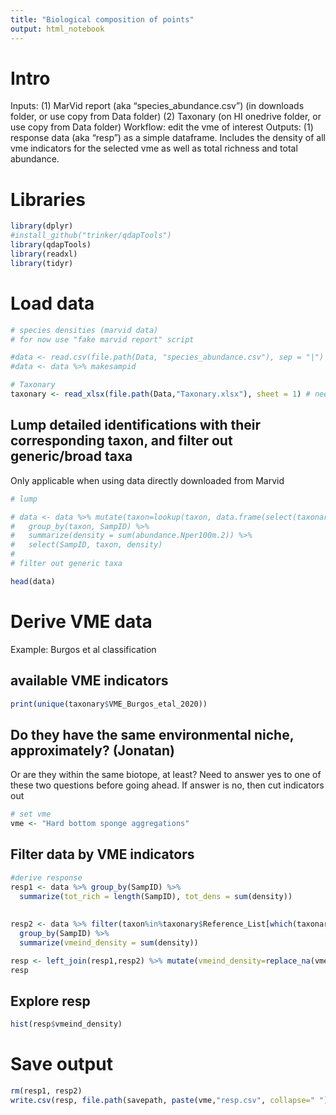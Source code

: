 ```yaml
---
title: "Biological composition of points"
output: html_notebook
---
```


# Intro
Inputs:  (1) MarVid report (aka "species_abundance.csv") (in downloads folder, or use copy from Data folder)
(2) Taxonary (on HI onedrive folder, or use copy from Data folder)
Workflow: edit the vme of interest
Outputs: (1) response data (aka "resp") as a simple dataframe. Includes the density of all vme indicators for the selected vme as well as total richness and total abundance.

# Libraries
```r
library(dplyr)
#install_github("trinker/qdapTools")
library(qdapTools)
library(readxl)
library(tidyr)
```

# Load data
```r
# species densities (marvid data)
# for now use "fake marvid report" script

#data <- read.csv(file.path(Data, "species_abundance.csv"), sep = "|")
#data <- data %>% makesampid

# Taxonary
taxonary <- read_xlsx(file.path(Data,"Taxonary.xlsx"), sheet = 1) # needs to be closed
```

## Lump detailed identifications with their corresponding taxon, and filter out generic/broad taxa
Only applicable when using data directly downloaded from Marvid
```r
# lump

# data <- data %>% mutate(taxon=lookup(taxon, data.frame(select(taxonary, c(Reference_List, Analysis_name))), missing=NULL)) %>%
#   group_by(taxon, SampID) %>%
#   summarize(density = sum(abundance.Nper100m.2)) %>%
#   select(SampID, taxon, density)
# 
# filter out generic taxa

head(data)
```

# Derive VME data
Example: Burgos et al classification

## available VME indicators
```r
print(unique(taxonary$VME_Burgos_etal_2020))
```
## Do they have the same environmental niche, approximately? (Jonatan)
Or are they within the same biotope, at least? Need to answer yes to one of these two questions before going ahead. If answer is no, then cut indicators out
```r
# set vme
vme <- "Hard bottom sponge aggregations"

```

## Filter data by VME indicators
```r
#derive response
resp1 <- data %>% group_by(SampID) %>%
  summarize(tot_rich = length(SampID), tot_dens = sum(density))
  
  
resp2 <- data %>% filter(taxon%in%taxonary$Reference_List[which(taxonary$VME_Burgos_etal_2020==vme)]) %>%
  group_by(SampID) %>%
  summarize(vmeind_density = sum(density))

resp <- left_join(resp1,resp2) %>% mutate(vmeind_density=replace_na(vmeind_density,0))
resp
```

## Explore resp
```r
hist(resp$vmeind_density)
```



# Save output
```r
rm(resp1, resp2)
write.csv(resp, file.path(savepath, paste(vme,"resp.csv", collapse=" ")))
```



